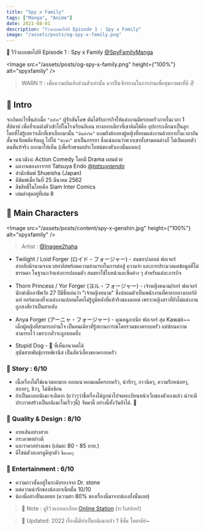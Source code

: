 ```yaml
---
title: "Spy x Family"
tags: ["Manga", "Anime"]
date: 2021-08-01
description: "รีวิวแบบขอไปที Episode 1 : Spy x Family"
image: "/assets/posts/og-spy-x-family.png"
---
```


📑 รีวิวแบบขอไปที Episode 1 : Spy x Family [@SpyFamilyManga](https://twitter.com/spyfamilymanga?lang=en)

<Image
  src="/assets/posts/og-spy-x-family.png"
  height={"100%"}
  alt="spyxfamily"
/>


<Space h="sm" />

> WARN ‼️ : เพื่อความบันเทิงส่วนตัวเท่านั้น ควรปั่นจักรยานในการอ่านเพื่อสุขภาพขาที่ดี ✌️

<Space h="sm" />

## 📌 Intro

จะเกิดอะไรขึ้นล่ะเมื่อ `"สปาย"` ผู้รักสันโดษ ดันได้รับภารกิจให้แต่งงานมีครอบครัวภายในเวลา 1 สัปดาห์
เพื่อที่จะแฝงตัวเข้าไปในโรงเรียนอีเดน ทางออกเดียวที่เขาคิดได้คือ อุปการะเด็กมาเป็นลูกโดยที่ไม่รู้เลยว่าเด็กที่เขาเลือกมานั้น `"มีพลังจิต"`
แถมยังต้องหาผู้หญิงที่ยอมแต่งงานด้วยภายในเวลาอันสั้นจนจับพลัดจับผลู ไปได้ `"นักฆ่า"` มาเป็นภรรยา
ซึ่งแน่นอนว่าพวกเขาทั้งสามคนต่างก็ ไม่เปิดเผยตัวตนที่แท้จริง ออกมาให้เห็น (เพื่อรักษาผลประโยชน์ของตัวเองนั่นแหละ)

- แนวมังงะ Action Comedy โดยมี Drama ผสมด้วย
- ผลงานของอาจารย์ Tatsuya Endo [@_tatsuyaendo_](https://twitter.com/_tatsuyaendo_)
- สำนักพิมพ์ Shueisha (Japan)
- ตีพิมพ์เมื่อวันที่ 25 มีนาคม 2562
- ลิขสิทธิ์ในไทยคือ Siam Inter Comics
- เล่มล่าสุดอยู่ที่เล่ม 8

<Space h="sm" />

## 📌 Main Characters

<Image
  src="/assets/posts/content/spy-x-genshin.jpg"
  height={"100%"}
  alt="spyxfamily"
/>

> Artist : [@Inagee2haha](https://twitter.com/Inagee2haha/status/1513893150447882254/photo/1)

<Space h="xs" />

- Twilight / Loid Forger (ロイド・フォージャー) - สนธยา/ลอยด์ ฟอเจอร์  
สายลับนิรนามจากเวสทาลิสพร้อมความสามารถในการต่อสู้ ความจำ และการประมวลผลข้อมูลที่ไม่ธรรมดา 
ในฐานะเจ้าแห่งการปลอมตัว สนธยาใช้ใบหน้าและชื่อต่าง ๆ สำหรับแต่ละภารกิจ

- Thorn Princess / Yor Forger (ヨル・フォージャー) - เจ้าหญิงหนาม/ยอร์ ฟอเจอร์  
นักฆ่ามืออาชีพวัย 27 ปีมีชื่อเล่นว่า "เจ้าหญิงหนาม" ซึ่งปลอมตัวเป็นพนักงานที่ศาลากลางเบอร์ลินท์ 
ยอร์ตกลงที่จะแต่งงานปลอมโดยไม่รู้ภูมิหลังที่แท้จริงของลอยด์ เพราะหญิงสาวที่ยังไม่แต่งงานถูกสงสัยว่าเป็นสายลับ

- Anya Forger (アーニャ・フォージャー) - คุณหนูอาเนีย ฟอเจอร์ สุด Kawaii~~  
เด็กผู้หญิงที่สามารถอ่านใจ เป็นคนเดียวที่รู้สถานการณ์โดยรวมของครอบครัว แต่ซ่อนความสามารถไว้ เพราะกลัวจะถูกทอดทิ้ง

- Stupid Dog - 🐶 ที่เห็นอนาคตได้  
สุนัขสายพันธุ์เกรทพิเรนีส เป็นสัตว์เลี้ยงของครอบครัว

<Space h="sm" />

### 📝 Story : 6/10

- เนื้อเรื่องไม่ใช่แนวตลกมาก ออกแนวคอมเมดี้ครอบครัว, น่ารักๆ, กาวนิดๆ, ความรักหน่อยๆ, สบายๆ, ชิวๆ, ไม่ซับซ้อน
- ถ้าเป็นแบบอนิเมะจะดีมาก (แว่วๆว่าชื่อเรื่องได้ถูกนำไปจดทะเบียนหน้าเว็บของตัวเองแล้ว น่าจะมีประกาศสร้างเป็นอนิเมะในเร็วๆนี้) จัดมาดิ๊ อย่างนี้ทั้งวันยังได้. 🐻

### 📝 Quality & Design : 8/10

- ลายเส้นอย่างสวย
- กระดาษอย่างดี
- และราคาอย่างแพง (เล่มละ 80 - 85 บาท.)
- ดีไซน์ตัวละครดูดีทุกตัว `ซื้อเลยๆ`

### 📝 Entertainment : 6/10

- ความกาวนั้นอยู่ในระดับรองจาก Dr. stone
- แต่ความน่ารักของน้องอาเนียนั้น 10/10
- น้องนี่อย่างปั่นเลยยย (ความฮา 80% ของเรื่องนี่มาจากน้องทั้งนั้นเลย)

<Space h="sm" />

> 📝 Note : ดูรีวิวแบบละเอียด [Online Station](https://www.youtube.com/watch?v=LgI5LXWLCWI&ab_channel=OnlineStation) (ระวังสปอย!)

> 📝 Updated: 2022 เรื่องนี้มีทำเป็นอนิเมะแล้ว 1 ซีซั่น โคตรดีย์~
